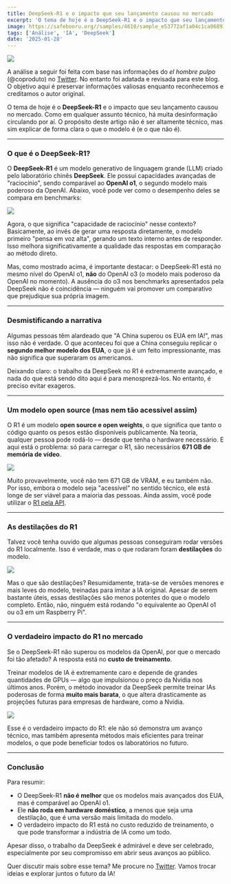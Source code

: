 ```yaml
---
title: DeepSeek-R1 e o impacto que seu lançamento causou no mercado
excerpt: 'O tema de hoje é o DeepSeek-R1 e o impacto que seu lançamento causou no mercado. Como em qualquer assunto técnico, há muita desinformação ...'
image: https://safebooru.org//samples/4610/sample_e53772af1a04c1ca06891720f290d04f1fc0b719.jpg?5343222
tags: ['Análise', 'IA', 'DeepSeek']
date: '2025-01-28'
---
```


![](https://safebooru.org//samples/4610/sample_e53772af1a04c1ca06891720f290d04f1fc0b719.jpg?5343222)

A análise a seguir foi feita com base nas informações do *el hombre pulpo* (@coproduto) no [Twitter](https://x.com/coproduto/status/1884002124402712642). No entanto foi adatada e revisada para este blog. O objetivo aqui é preservar informações valiosas enquanto reconhecemos e creditamos o autor original.

O tema de hoje é o **DeepSeek-R1** e o impacto que seu lançamento causou no mercado. Como em qualquer assunto técnico, há muita desinformação circulando por aí. O propósito deste artigo não é ser altamente técnico, mas sim explicar de forma clara o que o modelo é (e o que não é).

---

### O que é o DeepSeek-R1?

O **DeepSeek-R1** é um modelo generativo de linguagem grande (LLM) criado pelo laboratório chinês **DeepSeek**. Ele possui capacidades avançadas de "raciocínio", sendo comparável ao **OpenAI o1**, o segundo modelo mais poderoso da OpenAI. Abaixo, você pode ver como o desempenho deles se compara em benchmarks:

![](https://pbs.twimg.com/media/GiVSZkVWkAAR1Vr?format=jpg&name=4096x4096)

Agora, o que significa "capacidade de raciocínio" nesse contexto? Basicamente, ao invés de gerar uma resposta diretamente, o modelo primeiro "pensa em voz alta", gerando um texto interno antes de responder. Isso melhora significativamente a qualidade das respostas em comparação ao método direto.

Mas, como mostrado acima, é importante destacar: o DeepSeek-R1 está no mesmo nível do OpenAI o1, **não** do OpenAI o3 (o modelo mais poderoso da OpenAI no momento). A ausência do o3 nos benchmarks apresentados pela DeepSeek não é coincidência — ninguém vai promover um comparativo que prejudique sua própria imagem.

---

### Desmistificando a narrativa

Algumas pessoas têm alardeado que "A China superou os EUA em IA!", mas isso não é verdade. O que aconteceu foi que a China conseguiu replicar o **segundo melhor modelo dos EUA**, o que já é um feito impressionante, mas não significa que superaram os americanos.

Deixando claro: o trabalho da DeepSeek no R1 é extremamente avançado, e nada do que está sendo dito aqui é para menosprezá-los. No entanto, é preciso evitar exageros.

---

### Um modelo open source (mas nem tão acessível assim)

O R1 é um modelo **open source e open weights**, o que significa que tanto o código quanto os pesos estão disponíveis publicamente. Na teoria, qualquer pessoa pode rodá-lo — desde que tenha o hardware necessário. E aqui está o problema: só para carregar o R1, são necessários **671 GB de memória de vídeo**.

![](https://pbs.twimg.com/media/GiVUBNKWMAAlcVw?format=jpg&name=large)

Muito provavelmente, você não tem 671 GB de VRAM, e eu também não. Por isso, embora o modelo seja "acessível" no sentido técnico, ele está longe de ser viável para a maioria das pessoas. Ainda assim, você pode utilizar o [R1 pela API](https://chat.deepseek.com/).

---

### As destilações do R1

Talvez você tenha ouvido que algumas pessoas conseguiram rodar versões do R1 localmente. Isso é verdade, mas o que rodaram foram **destilações** do modelo.

![](https://pbs.twimg.com/media/GiVUliNXAAAEN94?format=jpg&name=large)

Mas o que são destilações? Resumidamente, trata-se de versões menores e mais leves do modelo, treinadas para imitar a IA original. Apesar de serem bastante úteis, essas destilações são menos potentes do que o modelo completo. Então, não, ninguém está rodando "o equivalente ao OpenAI o1 ou o3 em um Raspberry Pi".

---

### O verdadeiro impacto do R1 no mercado

Se o DeepSeek-R1 não superou os modelos da OpenAI, por que o mercado foi tão afetado? A resposta está no **custo de treinamento**.

Treinar modelos de IA é extremamente caro e depende de grandes quantidades de GPUs — algo que impulsionou o preço da Nvidia nos últimos anos. Porém, o método inovador da DeepSeek permite treinar IAs poderosas de forma **muito mais barata**, o que altera drasticamente as projeções futuras para empresas de hardware, como a Nvidia.

![](https://pbs.twimg.com/media/GiVV61uWEAAOj6n?format=jpg&name=large)

Esse é o verdadeiro impacto do R1: ele não só demonstra um avanço técnico, mas também apresenta métodos mais eficientes para treinar modelos, o que pode beneficiar todos os laboratórios no futuro.

---

### Conclusão

Para resumir:

- O DeepSeek-R1 **não é melhor** que os modelos mais avançados dos EUA, mas é comparável ao OpenAI o1.
- Ele **não roda em hardware doméstico**, a menos que seja uma destilação, que é uma versão mais limitada do modelo.
- O verdadeiro impacto do R1 está no custo reduzido de treinamento, o que pode transformar a indústria de IA como um todo.

Apesar disso, o trabalho da DeepSeek é admirável e deve ser celebrado, especialmente por seu compromisso em abrir seus avanços ao público.

Quer discutir mais sobre esse tema? Me procure no [Twitter](https://twitter.com/Yagasaki7K). Vamos trocar ideias e explorar juntos o futuro da IA!

